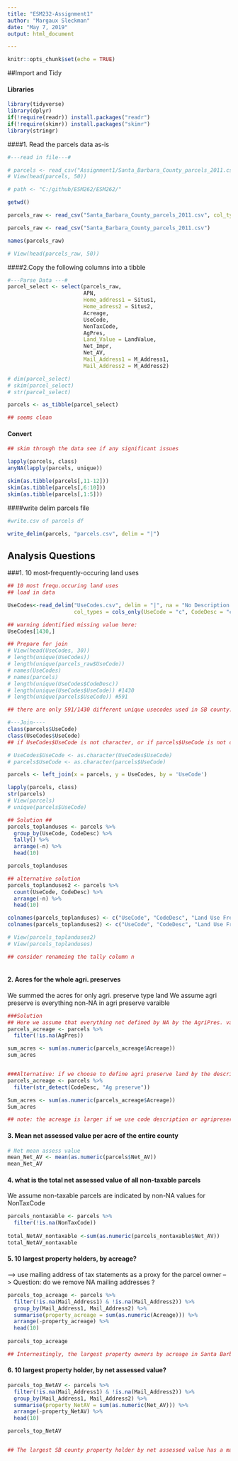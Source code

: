 ```yaml
---
title: "ESM232-Assignment1"
author: "Margaux Sleckman"
date: "May 7, 2019"
output: html_document

---
```


```r
knitr::opts_chunk$set(echo = TRUE)
```
##Import and Tidy

#### Libraries
```r

library(tidyverse)
library(dplyr)
if(!require(readr)) install.packages("readr")
if(!require(skimr)) install.packages("skimr")
library(stringr)


```
####1. Read the parcels data as-is
```r

#---read in file---# 

# parcels <- read_csv("Assignment1/Santa_Barbara_County_parcels_2011.csv")
# View(head(parcels, 50))

# path <- "C:/github/ESM262/ESM262/"

getwd()

parcels_raw <- read_csv("Santa_Barbara_County_parcels_2011.csv", col_types = cols(.default = col_character()))

parcels_raw <- read_csv("Santa_Barbara_County_parcels_2011.csv")

names(parcels_raw)

# View(head(parcels_raw, 50))

```

####2.Copy the following columns into a tibble
```r

#---Parse Data ---#
parcel_select <- select(parcels_raw, 
                        APN, 
                        Home_address1 = Situs1,
                        Home_adress2 = Situs2,
                        Acreage, 
                        UseCode, 
                        NonTaxCode, 
                        AgPres, 
                        Land_Value = LandValue,
                        Net_Impr, 
                        Net_AV, 
                        Mail_Address1 = M_Address1, 
                        Mail_Address2 = M_Address2)

# dim(parcel_select)
# skim(parcel_select)
# str(parcel_select)

parcels <- as_tibble(parcel_select)

## seems clean 

```
#### Convert  
```r

## skim through the data see if any significant issues  

lapply(parcels, class)
anyNA(lapply(parcels, unique))

skim(as.tibble(parcels[,11-12]))
skim(as.tibble(parcels[,6:10]))
skim(as.tibble(parcels[,1:5]))

```

####write delim parcels file
```r

#write.csv of parcels df 

write_delim(parcels, "parcels.csv", delim = "|")

```


## Analysis Questions

###1. 10 most-frequently-occuring land uses
```r

## 10 most frequ.occuring land uses 
## load in data

UseCodes<-read_delim("UseCodes.csv", delim = "|", na = "No Description Available",
                     col_types = cols_only(UseCode = "c", CodeDesc = "c"))

## warning identified missing value here:
UseCodes[1430,]

## Prepare for join
# View(head(UseCodes, 30))
# length(unique(UseCodes))
# length(unique(parcels_raw$UseCode))
# names(UseCodes)
# names(parcels)
# length(unique(UseCodes$CodeDesc))
# length(unique(UseCodes$UseCode)) #1430
# length(unique(parcels$UseCode)) #591

## there are only 591/1430 different unique usecodes used in SB county. 

#---Join----
class(parcels$UseCode)
class(UseCodes$UseCode)
## if UseCodes$UseCode is not character, or if parcels$UseCode is not character, run the respective function.

# UseCodes$UseCode <- as.character(UseCodes$UseCode)
# parcels$UseCode <- as.character(parcels$UseCode)

parcels <- left_join(x = parcels, y = UseCodes, by = 'UseCode') 

lapply(parcels, class)
str(parcels)
# View(parcels)
# unique(parcels$UseCode)
```

```r

## Solution ##
parcels_toplanduses <- parcels %>% 
  group_by(UseCode, CodeDesc) %>% 
  tally() %>% 
  arrange(-n) %>%
  head(10)

parcels_toplanduses

## alternative solution 
parcels_toplanduses2 <- parcels %>% 
  count(UseCode, CodeDesc) %>% 
  arrange(-n) %>% 
  head(10)

colnames(parcels_toplanduses) <- c("UseCode", "CodeDesc", "Land Use Frequency")
colnames(parcels_toplanduses2) <- c("UseCode", "CodeDesc", "Land Use Frequency")

# View(parcels_toplanduses2)
# View(parcels_toplanduses)

## consider renameing the tally column n 
  
```

#### 2. Acres for the whole agri. preserves 
We summed the acres for only agri. preserve type land 
We assume agri preserve is everything non-NA in agri preserve varaible
```r

###Solution
## Here we assume that everything not defined by NA by the AgriPres. variable is agri. preserve land
parcels_acreage <- parcels %>% 
  filter(!is.na(AgPres))  

sum_acres <- sum(as.numeric(parcels_acreage$Acreage)) 
sum_acres


###Alternative: if we choose to define agri preserve land by the description
parcels_acreage <- parcels %>% 
  filter(str_detect(CodeDesc, "Ag preserve")) 

Sum_acres <- sum(as.numeric(parcels_acreage$Acreage))
Sum_acres

## note: the acreage is larger if we use code description or agripreserver variable as defining element for agri preserve land. 

```

#### 3. Mean net assessed value per acre of the entire county 
```r

# Net mean assess value
mean_Net_AV <- mean(as.numeric(parcels$Net_AV))
mean_Net_AV
```

#### 4. what is the total net assessed value of all non-taxable parcels 
We assume non-taxable parcels are indicated by non-NA values for NonTaxCode
```r

parcels_nontaxable <- parcels %>% 
  filter(!is.na(NonTaxCode))
 
total_NetAV_nontaxable <-sum(as.numeric(parcels_nontaxable$Net_AV))
total_NetAV_nontaxable

```

#### 5. 10 largest property holders, by acreage?
  --> use mailing address of tax statements as a proxy for the parcel owner
  --> Question: do we remove NA mailing addresses ?
```r

parcels_top_acreage <- parcels %>% 
  filter(!is.na(Mail_Address1) & !is.na(Mail_Address2)) %>%
  group_by(Mail_Address1, Mail_Address2) %>% 
  summarise(property_acreage = sum(as.numeric(Acreage))) %>% 
  arrange(-property_acreage) %>% 
  head(10)
  
parcels_top_acreage

## Internestingly, the largest property owners by acreage in Santa Barbara county have a mailing address in SF.
```
  
#### 6. 10 largest property holder, by net assessed value?

```r

parcels_top_NetAV <- parcels %>% 
  filter(!is.na(Mail_Address1) & !is.na(Mail_Address2)) %>% 
  group_by(Mail_Address1, Mail_Address2) %>% 
  summarise(property_NetAV = sum(as.numeric(Net_AV))) %>% 
  arrange(-property_NetAV) %>% 
  head(10)

parcels_top_NetAV


## The largest SB county property holder by net assessed value has a mailing address in Downtown SB.  
```


